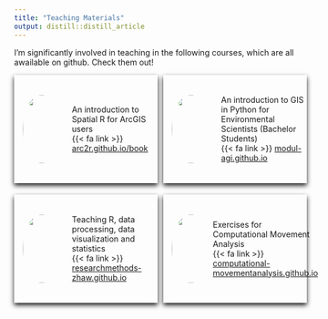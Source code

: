 ```yaml
---
title: "Teaching Materials"
output: distill::distill_article
---
```


<style>
.teaching-container{
  display: grid;
  grid-template-columns: 50% 50%;
  row-gap: 20px;
  column-gap: 10px;
}

.teaching-item{
  display: grid;
  grid-template-columns: 30% 70%;
  column-gap: 20px;
  box-shadow: 0 4px 8px 0;
  height: 160px;
  align-items: center;
  justify-items: center;
  padding: 15px;
}

.teaching-item:hover{
  background-color: #073b4c;
}

.teaching-item > img{
  float: left;
  border-radius: 50%;
  width: 120px;
  height: 120px;
  
}

</style>

I'm significantly involved in teaching in the following courses, which are all awailable on github. Check them out!

<div class="teaching-container">

<div class="teaching-item">
<img src = "images/arc2r.svg">
<div>
An introduction to Spatial R for ArcGIS users <br>
{{< fa link >}} <a href="https://arc2r.github.io/book" target="_blank">arc2r.github.io/book</a>
</div>
</div>
<div class="teaching-item">
<img src = "images/coding_in_GIS2_fixed.png">
<div>
An introduction to GIS in Python for Environmental Scientists (Bachelor Students)<br>
{{< fa link >}} <a href="https://modul-agi.github.io/" target="_blank">modul-agi.github.io</a>

</div>
</div>
<div class="teaching-item">
<img src = "images/research-methods.png">
<div>
Teaching R, data processing, data visualization and statistics<br>
{{< fa link >}} <a href="https://researchmethods-zhaw.github.io/" target="_blank">researchmethods-zhaw.github.io</a>
</div>
</div>
<div class="teaching-item">
<img src = "images/patterns-and-trends2.png">
<div>
Exercises for Computational Movement Analysis<br>
{{< fa link >}} <a href="https://computationalmovementanalysis.github.io/" target="_blank">computational-movementanalysis.github.io</a>
</div>
</div>
</div>

